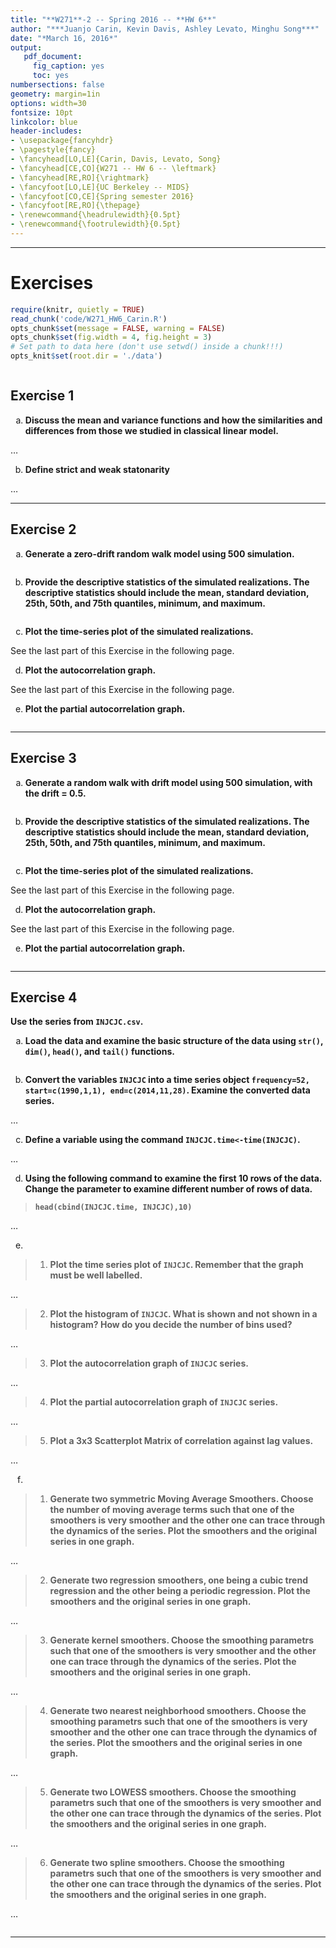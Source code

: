 ```yaml
---
title: "**W271**-2 -- Spring 2016 -- **HW 6**"
author: "***Juanjo Carin, Kevin Davis, Ashley Levato, Minghu Song***"
date: "*March 16, 2016*"
output:
   pdf_document:
     fig_caption: yes
     toc: yes
numbersections: false
geometry: margin=1in
options: width=30
fontsize: 10pt
linkcolor: blue
header-includes:
- \usepackage{fancyhdr}
- \pagestyle{fancy}
- \fancyhead[LO,LE]{Carin, Davis, Levato, Song}
- \fancyhead[CE,CO]{W271 -- HW 6 -- \leftmark}
- \fancyhead[RE,RO]{\rightmark}
- \fancyfoot[LO,LE]{UC Berkeley -- MIDS}
- \fancyfoot[CO,CE]{Spring semester 2016}
- \fancyfoot[RE,RO]{\thepage}
- \renewcommand{\headrulewidth}{0.5pt}
- \renewcommand{\footrulewidth}{0.5pt}
---
```


**********

\pagebreak

# Exercises

```r
require(knitr, quietly = TRUE)
read_chunk('code/W271_HW6_Carin.R')
opts_chunk$set(message = FALSE, warning = FALSE)
opts_chunk$set(fig.width = 4, fig.height = 3)
# Set path to data here (don't use setwd() inside a chunk!!!)
opts_knit$set(root.dir = './data')
```

```r
```

## Exercise 1

a. **Discuss the mean and variance functions and how the similarities and differences from those we studied in classical linear model.**

...

b. **Define strict and weak statonarity**

...

**********
\pagebreak



## Exercise 2

a. **Generate a zero-drift random walk model using 500 simulation.**

```r
```


b. **Provide the descriptive statistics of the simulated realizations. The descriptive statistics should include the mean, standard deviation, 25th, 50th, and 75th quantiles, minimum, and maximum.**

```r
```


c. **Plot the time-series plot of the simulated realizations.**

See the last part of this Exercise in the following page.


d. **Plot the autocorrelation graph.**

See the last part of this Exercise in the following page.


\pagebreak

e. **Plot the partial autocorrelation graph.**

```r
```

**********

\pagebreak



## Exercise 3

a. **Generate a random walk with drift model using 500 simulation, with the drift = 0.5.**

```r
```


b. **Provide the descriptive statistics of the simulated realizations. The descriptive statistics should include the mean, standard deviation, 25th, 50th, and 75th quantiles, minimum, and maximum.**

```r
```


c. **Plot the time-series plot of the simulated realizations.**

See the last part of this Exercise in the following page.


d. **Plot the autocorrelation graph.**

See the last part of this Exercise in the following page.


\pagebreak

e. **Plot the partial autocorrelation graph.**

```r
```


**********

\pagebreak



## Exercise 4

**Use the series from `INJCJC.csv`.**

a. **Load the data and examine the basic structure of the data using `str()`, `dim()`, `head()`, and `tail()` functions.**

```r
```


b. **Convert the variables `INJCJC` into a time series object `frequency=52, start=c(1990,1,1), end=c(2014,11,28)`. Examine the converted data series.**

...

c. **Define a variable using the command `INJCJC.time<-time(INJCJC)`.**

...

d. **Using the following command to examine the first 10 rows of the data. Change the parameter to examine different number of rows of data.**

> **`head(cbind(INJCJC.time, INJCJC),10)`**

...

e.

>  1. **Plot the time series plot of `INJCJC`. Remember that the graph must be well labelled.**

...

>  2. **Plot the histogram of `INJCJC`. What is shown and not shown in a histogram? How do you decide the number of bins used?**

...

>  3. **Plot the autocorrelation graph of `INJCJC` series.**

...

>  4. **Plot the partial autocorrelation graph of `INJCJC` series.**

...

>  5. **Plot a 3x3 Scatterplot Matrix of correlation against lag values.**

...

f.

>  1. **Generate two symmetric Moving Average Smoothers. Choose the number of moving average terms such that one of the smoothers is very smoother and the other one can trace through the dynamics of the series. Plot the smoothers and the original series in one graph.**

...

>  2. **Generate two regression smoothers, one being a cubic trend regression and the other being a periodic regression. Plot the smoothers and the original series in one graph.**

...

>  3. **Generate kernel smoothers. Choose the smoothing parametrs such that one of the smoothers is very smoother and the other one can trace through the dynamics of the series. Plot the smoothers and the original series in one graph.**

...

>  4. **Generate two nearest neighborhood smoothers. Choose the smoothing parametrs such that one of the smoothers is very smoother and the other one can trace through the dynamics of the series. Plot the smoothers and the original series in one graph.**

...

>  5. **Generate two LOWESS smoothers. Choose the smoothing parametrs such that one of the smoothers is very smoother and the other one can trace through the dynamics of the series. Plot the smoothers and the original series in one graph.**

...

>  6. **Generate two spline smoothers. Choose the smoothing parametrs such that one of the smoothers is very smoother and the other one can trace through the dynamics of the series. Plot the smoothers and the original series in one graph.**

...


```r
```

**********
